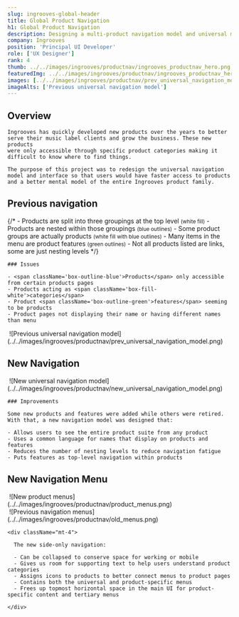 ```yaml
---
slug: ingrooves-global-header
title: Global Product Navigation
h1: Global Product Navigation
description: Designing a multi-product navigation model and universal menu
company: Ingrooves
position: 'Principal UI Developer'
role: ['UX Designer']
rank: 4
thumb: ../../images/ingrooves/productnav/ingrooves_productnav_hero.png
featuredImg: ../../images/ingrooves/productnav/ingrooves_productnav_hero.png
images: [../../images/ingrooves/productnav/prev_universal_navigation_model.png]
imageAlts: ['Previous universal navigation model']
---
```



## Overview

<Grid lgrows={2} lgcolumns={2} mdrows={3} mdcolumns={1} className="rows-auto cols-60-40 no-figure-margins no-row-gaps">
  <div className="gridarea-1">

    Ingrooves has quickly developed new products over the years to better
    serve their music label clients and grow the business. These new products
    were only accessible through specific product categories making it
    difficult to know where to find things.

  </div>
  <div className="gridarea-2">

    The purpose of this project was to redesign the universal navigation
    model and interface so that users would have faster access to products
    and a better mental model of the entire Ingrooves product family.

  </div>
</Grid>

## Previous navigation

<Grid lgrows={1} lgcolumns={2} mdrows={2} mdcolumns={1} className="lg-cols-40-60 thick-row-gaps">
  <div className="gridarea-1">
{/* 
    - Products are split into three groupings at the top level <small>(white fill)</small>
    - Products are nested within those groupings <small>(blue outlines)</small>
    - Some product groups are actually products <small>(white fill with blue outlines)</small>
    - Many items in the menu are product features <small>(green outlines)</small>
    - Not all products listed are links, some are just nesting levels */}

    ### Issues

    - <span className='box-outline-blue'>Products</span> only accessible from certain products pages
    - Products acting as <span className='box-fill-white'>categories</span>
    - Product <span className='box-outline-green'>features</span> seeming to be products
    - Product pages not displaying their name or having different names than menu

  </div>
  <div className="gridarea-2">
    <Image caption="Previous universal navigation model" includeShadow={false} className="no-figure-margins">
      ![Previous universal navigation
      model](../../images/ingrooves/productnav/prev_universal_navigation_model.png)
    </Image>
  </div>
</Grid>

## New Navigation

<Grid lgrows={1} lgcolumns={2} mdrows={2} mdcolumns={1} className="cols-60-40 rows-auto thick-row-gaps">
  <div className="gridarea-1">
    <Image caption="New universal navigation model" includeShadow={false} className="no-figure-margins">
      ![New universal navigation
      model](../../images/ingrooves/productnav/new_universal_navigation_model.png)
    </Image>
  </div>
  <div className="gridarea-2">

    ### Improvements

    Some new products and features were added while others were retired. With that, a new navigation model was designed that:

    - Allows users to see the entire product suite from any product
    - Uses a common language for names that display on products and features
    - Reduces the number of nesting levels to reduce navigation fatigue
    - Puts features as top-level navigation within products

  </div>
</Grid>

## New Navigation Menu

<Grid lgrows={1} lgcolumns={2} mdrows={2} mdcolumns={1} className="lg-cols-40-60" >
  <div className="gridarea-1">
    <Image caption="New product menus" showCaption className="mdx-image">
      ![New product menus](../../images/ingrooves/productnav/product_menus.png)
    </Image>
  </div>
  <div className="gridarea-2">
    <div className="hide-on-mobile">
      <Image caption="Previous navigation menus" includeShadow={false} showCaption>
        ![Previous navigation
        menus](../../images/ingrooves/productnav/old_menus.png)
      </Image>
    </div>

    <div className="mt-4">

      The new side-only navigation:

      - Can be collapsed to conserve space for working or mobile
      - Gives us room for supporting text to help users understand product categories
      - Assigns icons to products to better connect menus to product pages
      - Contains both the universal and product-specific menus
      - Frees up topmost horizontal space in the main UI for product-specific content and tertiary menus

    </div>

  </div>
</Grid>
